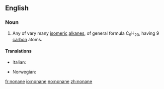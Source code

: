 ==English==

===Noun===
{{en-noun}}
#{{organic compound}} Any of vary many [[isomeric]] [[alkane]]s, of general formula C<sub>9</sub>H<sub>20</sub>, having 9 [[carbon]] atoms.

====Translations====
{{trans-top|nonane}}
*Italian: {{t-|it|nonano|m}}
{{trans-mid}}
*Norwegian: {{t|no|nonan|n}}
{{trans-bottom}}

[[fr:nonane]]
[[io:nonane]]
[[no:nonane]]
[[zh:nonane]]